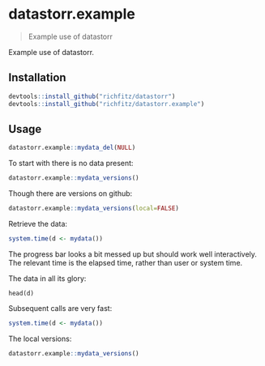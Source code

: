 # datastorr.example

> Example use of datastorr

Example use of datastorr.

## Installation

```r
devtools::install_github("richfitz/datastorr")
devtools::install_github("richfitz/datastorr.example")
```

## Usage

```r
datastorr.example::mydata_del(NULL)
```

To start with there is no data present:

```r
datastorr.example::mydata_versions()
```

Though there are versions on github:

```r
datastorr.example::mydata_versions(local=FALSE)
```

Retrieve the data:

```r
system.time(d <- mydata())
```

The progress bar looks a bit messed up but should work well interactively.  The relevant time is the elapsed time, rather than user or system time.

The data in all its glory:
```
head(d)
```

Subsequent calls are very fast:

```r
system.time(d <- mydata())
```

The local versions:

```r
datastorr.example::mydata_versions()
```
